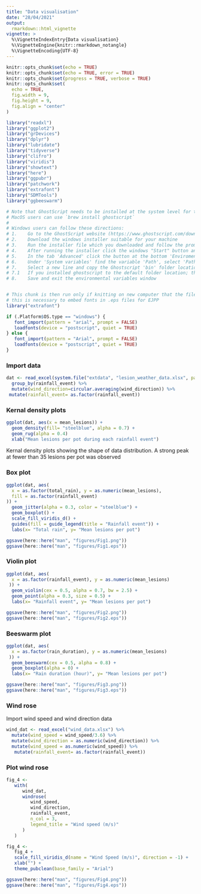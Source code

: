```yaml
---
title: "Data visualisation"
date: "28/04/2021"
output:
  rmarkdown::html_vignette
vignette: >
  %\VignetteIndexEntry{Data visualisation}
  %\VignetteEngine{knitr::rmarkdown_notangle}
  %\VignetteEncoding{UTF-8}
---
```


```r
knitr::opts_chunk$set(echo = TRUE)
knitr::opts_chunk$set(echo = TRUE, error = TRUE)
knitr::opts_chunk$set(progress = TRUE, verbose = TRUE)
knitr::opts_chunk$set(
  echo = TRUE,
  fig.width = 9,
  fig.height = 9,
  fig.align = "center"
)
```

```r
library("readxl")
library("ggplot2")
library("grDevices")
library("dplyr")
library("lubridate")
library("tidyverse")
library("clifro")
library("viridis")
library("showtext")
library("here")
library("ggpubr")
library("patchwork")
library("extrafont")
library("SDMTools")
library("ggbeeswarm")
```

```r
# Note that GhostScript needs to be installed at the system level for the PS files to be generated.
# MacOS users can use `brew install ghostscript`
# 
# Windows users can follow these directions:
# 1.	Go to the GhostScript website (https://www.ghostscript.com/download/gsdnld.html)
# 2.	Download the windows installer suitable for your machine
# 3.	Run the installer file which you downloaded and follow the prompts
# 4.	After running the installer click the windows "Start" button and type "Edit environment variables for your account" and open
# 5.	In the tab 'Advanced' click the button at the bottom 'Enviroment Variables...'
# 6.	Under 'System variables' find the variable 'Path', select 'Path' and click the 'Edit' button
# 7. 	Select a new line and copy the Ghostscript 'bin' folder location into the field.
# 7.1	If you installed ghostscript to the default folder location; then the folder location will likely be "C:\Program Files\gs\gs9.52\bin", the version number (9.52) may differ.
# 8.	Save and exit the environmental variables window


# This chunk is then run only if knitting on new computer that the files have not been generated on
# this is necessary to embed fonts in .eps files for EJPP
library("extrafont")

if (.Platform$OS.type == "windows") {
   font_import(pattern = "arial", prompt = FALSE)
   loadfonts(device = "postscript", quiet = TRUE)
} else {
   font_import(pattern = "Arial", prompt = FALSE)
   loadfonts(device = "postscript", quiet = TRUE)
}
```


### Import data 

```r
dat <- read_excel(system.file("extdata", "lesion_weather_data.xlsx", package = "rainy"), sheet = 1, na= "NA") %>%
  group_by(rainfall_event) %>%
  mutate(wind_direction=circular.averaging(wind_direction)) %>%
 mutate(rainfall_event= as.factor(rainfall_event))

```

### Kernal density plots

```r
ggplot(dat, aes(x = mean_lesions)) +
  geom_density(fill= "steelblue", alpha = 0.7) +
  geom_rug(alpha = 0.4)
  xlab("Mean lesions per pot during each rainfall event")
```

Kernal density plots showing the shape of data distribution. A strong peak at fewer than 35 lesions per pot was observed

### Box plot

```r
ggplot(dat, aes(
  x = as.factor(total_rain), y = as.numeric(mean_lesions),
  fill = as.factor(rainfall_event)
)) +
  geom_jitter(alpha = 0.3, color = "steelblue") +
  geom_boxplot() +
  scale_fill_viridis_d() +
  guides(fill = guide_legend(title = "Rainfall event")) +
  labs(x= "Total rain", y= "Mean lesions per pot")

```


```r
ggsave(here::here("man", "figures/Fig1.png"))
ggsave(here::here("man", "figures/Fig1.eps"))
```


### Violin plot 

```r
ggplot(dat, aes(
  x = as.factor(rainfall_event), y = as.numeric(mean_lesions)
 )) +
  geom_violin(cex = 0.5, alpha = 0.7, bw = 2.5) +
  geom_point(alpha = 0.3, size = 0.5) + 
  labs(x= "Rainfall event", y= "Mean lesions per pot")

```

```r
ggsave(here::here("man", "figures/Fig2.png"))
ggsave(here::here("man", "figures/Fig2.eps"))

```


### Beeswarm plot

```r
ggplot(dat, aes(
  x = as.factor(rain_duration), y = as.numeric(mean_lesions) 
 )) +
  geom_beeswarm(cex = 0.5, alpha = 0.8) +
  geom_boxplot(alpha = 0) +
  labs(x= "Rain duration (hour)", y= "Mean lesions per pot")

```

```r
ggsave(here::here("man", "figures/Fig3.png"))
ggsave(here::here("man", "figures/Fig3.eps"))
```

### Wind rose

Import wind speed and wind direction data
```r
wind_dat <- read_excel("wind_data.xlsx") %>%
  mutate(wind_speed = wind_speed/3.6) %>%
  mutate(wind_direction = as.numeric(wind_direction)) %>%
  mutate(wind_speed = as.numeric(wind_speed)) %>%
   mutate(rainfall_event= as.factor(rainfall_event))

```

### Plot wind rose

```r
fig_4 <-
   with(
      wind_dat,
      windrose(
         wind_speed,
         wind_direction,
         rainfall_event,
         n_col = 3,
         legend_title = "Wind speed (m/s)"
      )
   )

fig_4 <-
   fig_4 +
   scale_fill_viridis_d(name = "Wind Speed (m/s)", direction = -1) +
   xlab("") +
   theme_pubclean(base_family = "Arial")

```


```r
ggsave(here::here("man", "figures/Fig4.png"))
ggsave(here::here("man", "figures/Fig4.eps"))
```



